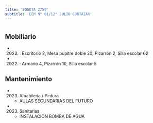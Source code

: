 ```yaml
---
title: 'BOGOTA 2759'
subtitle: 'EEM N° 01/12° JULIO CORTAZAR'
---
```


#


## Mobiliario

*  (2023) : Escritorio 2, Mesa pupitre doble 30, Pizarrón 2, Silla escolar 62 

*  (2022) : Armario 4, Pizarrón 10, Silla escolar 5 





## Mantenimiento

*  (2023) Albañileria / Pintura 
    + AULAS SECUNDARIAS DEL FUTURO

*  (2023) Sanitarias 
    + INSTALACIÓN BOMBA DE AGUA



